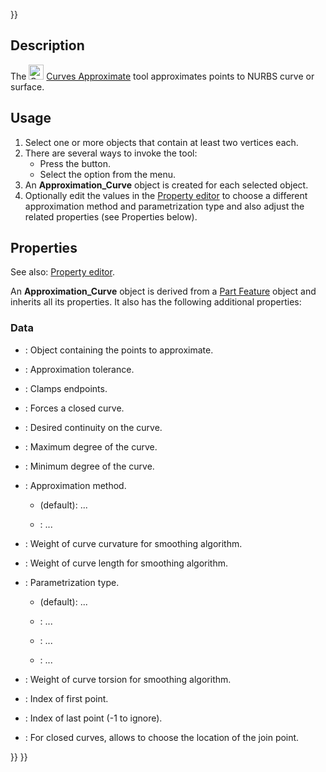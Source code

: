 <languages/>
{{UnfinishedDocu{{#translation:}}}}

{{Docnav
|[[Curves_Discretize|Discretize]]
|[[Curves_Interpolate|Interpolate]]
|[[Curves_Workbench|Curves]]
|IconL=Curves_Discretize.svg
|IconR=Curves_Interpolate.svg
|IconC=Curves_workbench_icon.svg
}}

{{GuiCommand
|Name=Curves Approximate
|MenuLocation=Curves → Approximate
|Workbenches=[[Curves_Workbench|Curves]]
}}

==Description==

The [[Image:Curves_Approximate.svg|24px]] [[Curves_Approximate|Curves Approximate]] tool approximates points to NURBS curve or surface.

==Usage==

# Select one or more objects that contain at least two vertices each.
# There are several ways to invoke the tool:
#* Press the {{Button|[[Image:Curves_Approximate.svg|16px]] [[Curves_Approximate|Approximate]]}} button.
#* Select the {{MenuCommand|Curves → [[Image:Curves_Approximate.svg|16px]] Approximate}} option from the menu.
# An '''Approximation_Curve''' object is created for each selected object.
# Optionally edit the values in the [[Property_editor|Property editor]] to choose a different approximation method and parametrization type and also adjust the related properties (see Properties below).

==Properties==

See also: [[Property_editor|Property editor]].

An '''Approximation_Curve''' object is derived from a [[Part_Feature|Part Feature]] object and inherits all its properties. It also has the following additional properties:

===Data===

{{TitleProperty|Approximate}}

* {{PropertyData|Point Object|Link}}: Object containing the points to approximate.

{{TitleProperty|General}}

* {{PropertyData|Approx Tolerance|Float}}: Approximation tolerance.
* {{PropertyData|Clamp Ends Tolerance|Bool}}: Clamps endpoints.
* {{PropertyData|Closed|Bool}}: Forces a closed curve.
* {{PropertyData|Continuity|Enumeration}}: Desired continuity on the curve.
* {{PropertyData|Degree Max|Integer}}: Maximum degree of the curve.
* {{PropertyData| Degree Min|Integer}}: Minimum degree of the curve.
* {{PropertyData|Method|Enumeration}}: Approximation method.
** {{Value|Parametrization}} (default): ...
** {{Value|Smoothing Algorithm}}: ...

{{TitleProperty|Parameters}}

* {{PropertyData|Curvature Weight|FloatConstraint}}: Weight of curve curvature for smoothing algorithm.
* {{PropertyData|Length Weight|FloatConstraint}}: Weight of curve length for smoothing algorithm.
* {{PropertyData| Parametrization |Enumeration}}: Parametrization type.
** {{Value|ChordLength}} (default): ...
** {{Value|Centripetal}}: ...
** {{Value|Uniform}}: ...
** {{Value|Curvilinear}}: ...
* {{PropertyData|Torsion Weight|FloatConstraint}}: Weight of curve torsion for smoothing algorithm.

{{TitleProperty|Range}}

* {{PropertyData|First Index|Integer}}: Index of first point.
* {{PropertyData|Last Index|Integer}}: Index of last point (-1 to ignore).
* {{PropertyData|Start Offset|Integer}}: For closed curves, allows to choose the location of the join point.


{{Docnav
|[[Curves_Discretize|Discretize]]
|[[Curves_Interpolate|Interpolate]]
|[[Curves_Workbench|Curves]]
|IconL=Curves_Discretize.svg
|IconR=Curves_Interpolate.svg
|IconC=Curves_workbench_icon.svg
}}

{{Curves Tools navi{{#translation:}}}}
{{Userdocnavi{{#translation:}}}}